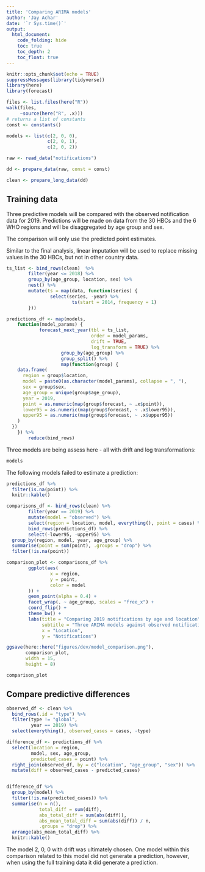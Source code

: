 ```yaml
---
title: 'Comparing ARIMA models'
author: 'Jay Achar'
date: '`r Sys.time()`'
output:
  html_document:
    code_folding: hide
    toc: true
    toc_depth: 2
    toc_float: true
---
```


```r
knitr::opts_chunk$set(echo = TRUE)
suppressMessages(library(tidyverse))
library(here)
library(forecast)
```

```r
files <- list.files(here("R"))
walk(files,
     ~source(here("R", .x)))
# returns a list of constants
const <- constants()

models <- list(c(2, 0, 0),
               c(2, 0, 1),
               c(2, 0, 2))

```

```r
raw <- read_data("notifications")

```

```r
dd <- prepare_data(raw, const = const)

clean <- prepare_long_data(dd)

```

## Training data

Three predictive models will be compared with the observed notification data
for 2019. Predictions will be made on data from the 30 HBCs and the 6 WHO
regions and will be disaggregated by age group and sex.

The comparison will only use the predicted point estimates.

Similar to the final analysis, linear imputation will be used to replace
missing values in the 30 HBCs, but not in other country data.

```r
ts_list <- bind_rows(clean)  %>%
        filter(year <= 2018) %>%
        group_by(age_group, location, sex) %>%
        nest() %>%
        mutate(ts = map(data, function(series) {
                select(series, -year) %>%
                        ts(start = 2014, frequency = 1)
        }))
```

```r

predictions_df <- map(models,
    function(model_params) {
            forecast_next_year(tbl = ts_list,
                               order = model_params,
                               drift = TRUE,
                               log_transform = TRUE) %>%
                    group_by(age_group) %>%
                    group_split() %>%
                    map(function(group) {
    data.frame(
      region = group$location,
      model = paste0(as.character(model_params), collapse = ", "),
      sex = group$sex,
      age_group = unique(group$age_group),
      year = 2019,
      point = as.numeric(map(group$forecast, ~ .x$point)),
      lower95 = as.numeric(map(group$forecast, ~ .x$lower95)),
      upper95 = as.numeric(map(group$forecast, ~ .x$upper95))
    )
  })
    }) %>%
        reduce(bind_rows)

```

Three models are being assess here - all with drift and log transformations:

```r
models
```

The following models failed to estimate a prediction:

```r
predictions_df %>%
  filter(is.na(point)) %>%
  knitr::kable()
```

```r

comparisons_df <- bind_rows(clean) %>%
        filter(year == 2019) %>%
        mutate(model = "observed") %>%
        select(region = location, model, everything(), point = cases) %>%
        bind_rows(predictions_df) %>%
        select(-lower95, -upper95) %>%
  group_by(region, model, year, age_group) %>%
  summarise(point = sum(point), .groups = "drop") %>%
  filter(!is.na(point))

comparison_plot <- comparisons_df %>%
        ggplot(aes(
                x = region,
                y = point,
                color = model
        )) +
        geom_point(alpha = 0.4) +
        facet_wrap(. ~ age_group, scales = "free_x") +
        coord_flip() +
        theme_bw() +
        labs(title = "Comparing 2019 notifications by age and location",
             subtitle = "Three ARIMA models against observed notifications",
             x = "Location",
             y = "Notifications")

ggsave(here::here("figures/dev/model_comparison.png"),
       comparison_plot,
       width = 15,
       height = 8)

comparison_plot
```

## Compare predictive differences

```r
observed_df <- clean %>%
  bind_rows(.id = "type") %>%
  filter(type != "global",
         year == 2019) %>%
  select(everything(), observed_cases = cases, -type)

```

```r

difference_df <- predictions_df %>%
  select(location = region,
         model, sex, age_group,
         predicted_cases = point) %>%
  right_join(observed_df, by = c("location", "age_group", "sex")) %>%
  mutate(diff = observed_cases - predicted_cases)


difference_df %>%
  group_by(model) %>%
  filter(!is.na(predicted_cases)) %>%
  summarise(n = n(),
            total_diff = sum(diff),
            abs_total_diff = sum(abs(diff)),
            abs_mean_total_diff = sum(abs(diff)) / n,
            .groups = "drop") %>%
  arrange(abs_mean_total_diff) %>%
  knitr::kable()

```

The model 2, 0, 0 with drift was ultimately chosen. One model within
this comparison related to this model did not generate a prediction, however,
when using the full training data it did generate a prediction.

